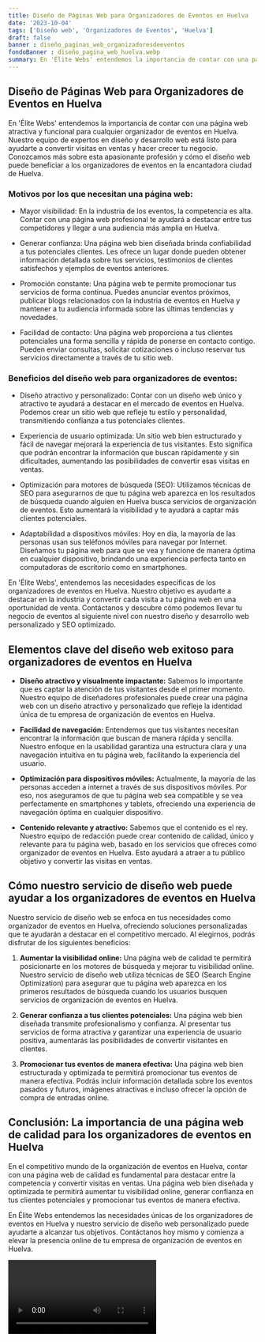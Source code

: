 ```yaml
---
title: Diseño de Páginas Web para Organizadores de Eventos en Huelva
date: '2023-10-04'
tags: ['Diseño web', 'Organizadores de Eventos', 'Huelva']
draft: false
banner : diseño_paginas_web_organizadoresdeeventos
fondoBanner : diseño_pagina_web_huelva.webp
summary: En 'Élite Webs' entendemos la importancia de contar con una página web atractiva y funcional para cualquier organizador de eventos en Huelva. Nuestro equipo de expertos en diseño y desarrollo web está listo para ayudarte a convertir visitas en ventas y hacer crecer tu negocio. Conozcamos más sobre esta apasionante profesión y cómo el diseño web puede beneficiar a los organizadores de eventos en la encantadora ciudad de Huelva.
---
```


## Diseño de Páginas Web para Organizadores de Eventos en Huelva

En 'Élite Webs' entendemos la importancia de contar con una página web atractiva y funcional para cualquier organizador de eventos en Huelva. Nuestro equipo de expertos en diseño y desarrollo web está listo para ayudarte a convertir visitas en ventas y hacer crecer tu negocio. Conozcamos más sobre esta apasionante profesión y cómo el diseño web puede beneficiar a los organizadores de eventos en la encantadora ciudad de Huelva.

### Motivos por los que necesitan una página web:

- Mayor visibilidad: En la industria de los eventos, la competencia es alta. Contar con una página web profesional te ayudará a destacar entre tus competidores y llegar a una audiencia más amplia en Huelva.

- Generar confianza: Una página web bien diseñada brinda confiabilidad a tus potenciales clientes. Les ofrece un lugar donde pueden obtener información detallada sobre tus servicios, testimonios de clientes satisfechos y ejemplos de eventos anteriores.

- Promoción constante: Una página web te permite promocionar tus servicios de forma continua. Puedes anunciar eventos próximos, publicar blogs relacionados con la industria de eventos en Huelva y mantener a tu audiencia informada sobre las últimas tendencias y novedades.

- Facilidad de contacto: Una página web proporciona a tus clientes potenciales una forma sencilla y rápida de ponerse en contacto contigo. Pueden enviar consultas, solicitar cotizaciones o incluso reservar tus servicios directamente a través de tu sitio web.

### Beneficios del diseño web para organizadores de eventos:

- Diseño atractivo y personalizado: Contar con un diseño web único y atractivo te ayudará a destacar en el mercado de eventos en Huelva. Podemos crear un sitio web que refleje tu estilo y personalidad, transmitiendo confianza a tus potenciales clientes.

- Experiencia de usuario optimizada: Un sitio web bien estructurado y fácil de navegar mejorará la experiencia de tus visitantes. Esto significa que podrán encontrar la información que buscan rápidamente y sin dificultades, aumentando las posibilidades de convertir esas visitas en ventas.

- Optimización para motores de búsqueda (SEO): Utilizamos técnicas de SEO para asegurarnos de que tu página web aparezca en los resultados de búsqueda cuando alguien en Huelva busca servicios de organización de eventos. Esto aumentará la visibilidad y te ayudará a captar más clientes potenciales.

- Adaptabilidad a dispositivos móviles: Hoy en día, la mayoría de las personas usan sus teléfonos móviles para navegar por Internet. Diseñamos tu página web para que se vea y funcione de manera óptima en cualquier dispositivo, brindando una experiencia perfecta tanto en computadoras de escritorio como en smartphones.

En 'Élite Webs', entendemos las necesidades específicas de los organizadores de eventos en Huelva. Nuestro objetivo es ayudarte a destacar en la industria y convertir cada visita a tu página web en una oportunidad de venta. Contáctanos y descubre cómo podemos llevar tu negocio de eventos al siguiente nivel con nuestro diseño y desarrollo web personalizado y SEO optimizado.

<GifSeo />

<Cta />

## Elementos clave del diseño web exitoso para organizadores de eventos en Huelva

- **Diseño atractivo y visualmente impactante:** Sabemos lo importante que es captar la atención de tus visitantes desde el primer momento. Nuestro equipo de diseñadores profesionales puede crear una página web con un diseño atractivo y personalizado que refleje la identidad única de tu empresa de organización de eventos en Huelva.

- **Facilidad de navegación:** Entendemos que tus visitantes necesitan encontrar la información que buscan de manera rápida y sencilla. Nuestro enfoque en la usabilidad garantiza una estructura clara y una navegación intuitiva en tu página web, facilitando la experiencia del usuario.

- **Optimización para dispositivos móviles:** Actualmente, la mayoría de las personas acceden a internet a través de sus dispositivos móviles. Por eso, nos aseguramos de que tu página web sea compatible y se vea perfectamente en smartphones y tablets, ofreciendo una experiencia de navegación óptima en cualquier dispositivo.

- **Contenido relevante y atractivo:** Sabemos que el contenido es el rey. Nuestro equipo de redacción puede crear contenido de calidad, único y relevante para tu página web, basado en los servicios que ofreces como organizador de eventos en Huelva. Esto ayudará a atraer a tu público objetivo y convertir las visitas en ventas.

## Cómo nuestro servicio de diseño web puede ayudar a los organizadores de eventos en Huelva

Nuestro servicio de diseño web se enfoca en tus necesidades como organizador de eventos en Huelva, ofreciendo soluciones personalizadas que te ayudarán a destacar en el competitivo mercado. Al elegirnos, podrás disfrutar de los siguientes beneficios:

1. **Aumentar la visibilidad online:** Una página web de calidad te permitirá posicionarte en los motores de búsqueda y mejorar tu visibilidad online. Nuestro servicio de diseño web utiliza técnicas de SEO (Search Engine Optimization) para asegurar que tu página web aparezca en los primeros resultados de búsqueda cuando los usuarios busquen servicios de organización de eventos en Huelva.

2. **Generar confianza a tus clientes potenciales:** Una página web bien diseñada transmite profesionalismo y confianza. Al presentar tus servicios de forma atractiva y garantizar una experiencia de usuario positiva, aumentarás las posibilidades de convertir visitantes en clientes.

3. **Promocionar tus eventos de manera efectiva:** Una página web bien estructurada y optimizada te permitirá promocionar tus eventos de manera efectiva. Podrás incluir información detallada sobre los eventos pasados y futuros, imágenes atractivas e incluso ofrecer la opción de compra de entradas online.

## Conclusión: La importancia de una página web de calidad para los organizadores de eventos en Huelva

En el competitivo mundo de la organización de eventos en Huelva, contar con una página web de calidad es fundamental para destacar entre la competencia y convertir visitas en ventas. Una página web bien diseñada y optimizada te permitirá aumentar tu visibilidad online, generar confianza en tus clientes potenciales y promocionar tus eventos de manera efectiva.

En Élite Webs entendemos las necesidades únicas de los organizadores de eventos en Huelva y nuestro servicio de diseño web personalizado puede ayudarte a alcanzar tus objetivos. Contáctanos hoy mismo y comienza a elevar la presencia online de tu empresa de organización de eventos en Huelva.

<Video />

<CtaBot job='Organizadores de Eventos' city='Huelva'/>

<Gmaps query='Huelva+españa+maps' />